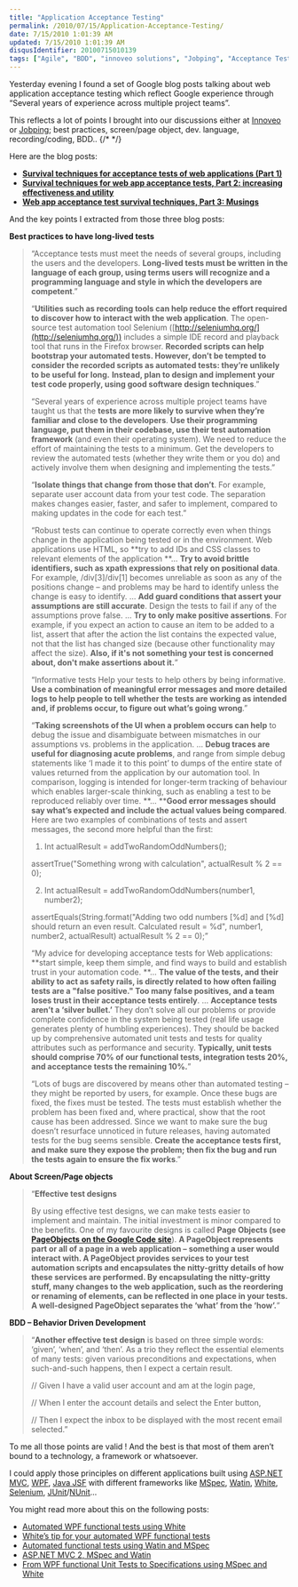 ```yaml
---
title: "Application Acceptance Testing"
permalink: /2010/07/15/Application-Acceptance-Testing/
date: 7/15/2010 1:01:39 AM
updated: 7/15/2010 1:01:39 AM
disqusIdentifier: 20100715010139
tags: ["Agile", "BDD", "innoveo solutions", "Jobping", "Acceptance Test"]
---
```

Yesterday evening I found a set of Google blog posts talking about web application acceptance testing which reflect Google experience through “Several years of experience across multiple project teams”.

This reflects a lot of points I brought into our discussions either at [Innoveo](http://www.innoveo.com/) or [Jobping](http://www.jobping.com); best practices, screen/page object, dev. language, recording/coding, BDD..
{/* <!-- more --> */}

Here are the blog posts:

*   **[Survival techniques for acceptance tests of web applications (Part 1)](http://googletesting.blogspot.com/2009/04/survival-techniques-for-acceptance.html)**
*   **[Survival techniques for web app acceptance tests, Part 2: increasing effectiveness and utility](http://googletesting.blogspot.com/2009/05/survival-techniques-for-web-app.html)**
*   **[Web app acceptance test survival techniques, Part 3: Musings](http://googletesting.blogspot.com/2009/05/web-app-acceptance-test-survival.html)**  

And the key points I extracted from those three blog posts:

**Best practices to have long-lived tests**

> “Acceptance tests must meet the needs of several groups, including the users and the developers. **Long-lived tests must be written in the language of each group, using terms users will recognize and a programming language and style in which the developers are competent**.”
> 
> “**Utilities such as recording tools can help reduce the effort required to discover how to interact with the web application**. The open-source test automation tool Selenium ([http://seleniumhq.org/](http://seleniumhq.org/)) includes a simple IDE record and playback tool that runs in the Firefox browser. **Recorded scripts can help bootstrap your automated tests. However, don’t be tempted to consider the recorded scripts as automated tests: they’re unlikely to be useful for long.** **Instead, plan to design and implement your test code properly, using good software design techniques**.”
> 
> “Several years of experience across multiple project teams have taught us that the **tests are more likely to survive when they’re familiar and close to the developers**. **Use their programming language, put them in their codebase, use their test automation framework** (and even their operating system). We need to reduce the effort of maintaining the tests to a minimum. Get the developers to review the automated tests (whether they write them or you do) and actively involve them when designing and implementing the tests.”
> 
> “**Isolate things that change from those that don’t**. For example, separate user account data from your test code. The separation makes changes easier, faster, and safer to implement, compared to making updates in the code for each test.”
> 
> “Robust tests can continue to operate correctly even when things change in the application being tested or in the environment. Web applications use HTML, so **try to add IDs and CSS classes to relevant elements of the application
> **…
> **Try to avoid brittle identifiers, such as xpath expressions that rely on positional data**. For example, /div[3]/div[1] becomes unreliable as soon as any of the positions change – and problems may be hard to identify unless the change is easy to identify.
> …
> **Add guard conditions that assert your assumptions are still accurate**. Design the tests to fail if any of the assumptions prove false.
> …
> **Try to only make positive assertions**. For example, if you expect an action to cause an item to be added to a list, assert that after the action the list contains the expected value, not that the list has changed size (because other functionality may affect the size). **Also, if it's not something your test is concerned about, don't make assertions about it.**”
> 
> “Informative tests
> Help your tests to help others by being informative. **Use a combination of meaningful error messages and more detailed logs to help people to tell whether the tests are working as intended and, if problems occur, to figure out what’s going wrong**.”
> 
> “**Taking screenshots of the UI when a problem occurs can help** to debug the issue and disambiguate between mismatches in our assumptions vs. problems in the application.
> …
> **Debug traces are useful for diagnosing acute problems**, and range from simple debug statements like ‘I made it to this point’ to dumps of the entire state of values returned from the application by our automation tool. In comparison, logging is intended for longer-term tracking of behaviour which enables larger-scale thinking, such as enabling a test to be reproduced reliably over time.
> **…
> ****Good error messages should say what’s expected and include the actual values being compared**. Here are two examples of combinations of tests and assert messages, the second more helpful than the first:
> 
> 1. Int actualResult = addTwoRandomOddNumbers();
> 
> assertTrue("Something wrong with calculation", actualResult % 2 == 0);
> 
> 2. Int actualResult = addTwoRandomOddNumbers(number1, number2);
> 
> assertEquals(String.format("Adding two odd numbers [%d] and [%d] should return an even result. Calculated result = %d", number1, number2, actualResult) actualResult % 2 == 0);”
> 
> “My advice for developing acceptance tests for Web applications: **start simple, keep them simple, and find ways to build and establish trust in your automation code.
> **…
> **The value of the tests, and their ability to act as safety rails, is directly related to how often failing tests are a "false positive." Too many false positives, and a team loses trust in their acceptance tests entirely**.
> …
> **Acceptance tests aren’t a ‘silver bullet.’** They don’t solve all our problems or provide complete confidence in the system being tested (real life usage generates plenty of humbling experiences). They should be backed up by comprehensive automated unit tests and tests for quality attributes such as performance and security. **Typically, unit tests should comprise 70% of our functional tests, integration tests 20%, and acceptance tests the remaining 10%.**”
> 
> “Lots of bugs are discovered by means other than automated testing – they might be reported by users, for example. Once these bugs are fixed, the fixes must be tested. The tests must establish whether the problem has been fixed and, where practical, show that the root cause has been addressed. Since we want to make sure the bug doesn’t resurface unnoticed in future releases, having automated tests for the bug seems sensible. **Create the acceptance tests first, and make sure they expose the problem; then fix the bug and run the tests again to ensure the fix works**.”

**About Screen/Page objects**

> “**Effective test designs**
> 
> By using effective test designs, we can make tests easier to implement and maintain. The initial investment is minor compared to the benefits. One of my favourite designs is called **Page Objects (see [PageObjects on the Google Code site](http://code.google.com/p/webdriver/wiki/PageObjects)**). **A PageObject represents part or all of a page in a web application – something a user would interact with. A PageObject provides services to your test automation scripts and encapsulates the nitty-gritty details of how these services are performed. By encapsulating the nitty-gritty stuff, many changes to the web application, such as the reordering or renaming of elements, can be reflected in one place in your tests. A well-designed PageObject separates the ‘what’ from the ‘how’.**”

**BDD – Behavior Driven Development**

> “**Another effective test design** is based on three simple words: ‘given’, ‘when’, and ‘then’. As a trio they reflect the essential elements of many tests: given various preconditions and expectations, when such-and-such happens, then I expect a certain result.
> 
> // Given I have a valid user account and am at the login page,
> 
> // When I enter the account details and select the Enter button,
> 
> // Then I expect the inbox to be displayed with the most recent email selected.”

To me all those points are valid ! And the best is that most of them aren’t bound to a technology, a framework or whatsoever. 

I could apply those principles on different applications built using [ASP.NET MVC](http://www.asp.net/mvc), [WPF](http://msdn.microsoft.com/en-us/library/ms754130.aspx), [Java JSF](http://java.sun.com/javaee/javaserverfaces/) with different frameworks like [MSpec](http://github.com/machine/machine.specifications), [Watin](http://watin.sourceforge.net/), [White](http://white.codeplex.com/), [Selenium](http://seleniumhq.org/), [JUnit](http://www.junit.org/)/[NUnit](http://nunit.org/)…

You might read more about this on the following posts:

*   [Automated WPF functional tests using White](http://www.laurentkempe.com/post/Automated-WPF-functional-tests-using-White.aspx)
*   [White’s tip for your automated WPF functional tests](http://www.laurentkempe.com/post/Whitee28099s-tip-for-your-automated-WPF-functional-tests.aspx)
*   [Automated functional tests using Watin and MSpec](http://www.laurentkempe.com/post/Automated-functional-tests-using-Watin-and-MSpec.aspx)
*   [ASP.NET MVC 2, MSpec and Watin](http://www.laurentkempe.com/post/ASPNET-MVC-2-MSpec-and-Watin.aspx)
*   [From WPF functional Unit Tests to Specifications using MSpec and White](http://www.laurentkempe.com/post/From-WPF-functional-Unit-Tests-to-Specifications-using-MSpec-and-White.aspx)
